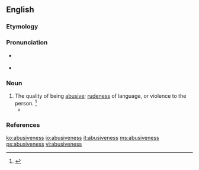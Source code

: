 ==English==

===Etymology===
{{suffix|abusive|ness}}

===Pronunciation===
* {{a|RP}} {{IPA|/əˈbjuː.sɪv.nəs/}}
* {{a|US}} {{IPA|/əˈbju.sɪv.nəs/}}

===Noun===
{{en-noun|-}}

# The quality of being [[abusive]]; [[rudeness]] of language, or violence to the person. {{defdate|First attested in the mid 17<sup>th</sup> century.}}<ref name=SOED>{{R:SOED5|page=11}}</ref>
#* {{quote-book|passage=Pick out mirth, like stones out of thy ground, Profaneness, filthiness, '''abusiveness'''|author=[[w:George Herbert|George Herbert]]|title=The Temple|year=1633}}

===References===
<references/>

[[ko:abusiveness]]
[[io:abusiveness]]
[[it:abusiveness]]
[[ms:abusiveness]]
[[ps:abusiveness]]
[[vi:abusiveness]]